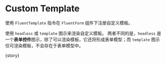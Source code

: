 
<Meta
  title="FluentForm/Advanced"
  component={meta.component}
  decorators={meta.decorators}
  argTypes={meta.argTypes}
  parameters={meta.parameters} />

# Custom Template

使用 `FluentTemplate` 指令在 `FluentForm` 组件下注册自定义模板。

使用 `headless` 或 `template` 图示来渲染自定义模板。
两者不同的是，`headless` 是一个**表单控件**图示，除了可以渲染模板，它还将形成表单模型；而 `template` 图示仅可渲染模板，不会存在于表单模型中。

<Canvas withToolbar isExpanded mdxSource={source}>
  <Story name="Custom Template">{story}</Story>
</Canvas>
